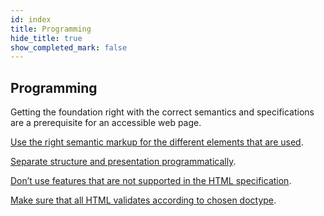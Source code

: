 ```yaml
---
id: index
title: Programming
hide_title: true
show_completed_mark: false
---
```



<Card icon="💻">

## Programming

Getting the foundation right with the correct semantics and specifications are a prerequisite for an accessible web page.

</Card>

<ProgressBar />

<CategoryItem id="semantic-markup">

[Use the right semantic markup for the different elements that are used](semantic-markup.md).
<!--
Use elements according to their meaning, not because of the way they appear visually.
-->
</CategoryItem>

<CategoryItem id="structure-and-presentation">

[Separate structure and presentation programmatically](structure-and-presentation.md).
<!--
Structural features in HTML, presentational features in CSS.
-->
</CategoryItem>

<CategoryItem id="unsupported-features">

[Don’t use features that are not supported in the HTML specification](unsupported-features.md).
<!--
It’s important not to use new, unsupported features since assistive technology might not have support for it, making it impossible to use.
-->
</CategoryItem>

<CategoryItem id="accurate-markup">

[Make sure that all HTML validates according to chosen doctype](accurate-markup.md).
<!--
It’s important that the markup is accurate so that assistive technologies can interpret and parse the content, which rely on the markup in DOM.
-->
</CategoryItem>
